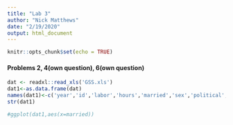 ```yaml
---
title: "Lab 3"
author: "Nick Matthews"
date: "2/19/2020"
output: html_document
---
```


```r
knitr::opts_chunk$set(echo = TRUE)
```

#### Problems 2, 4(own question), 6(own question)

```r

dat <- readxl::read_xls('GSS.xls')
dat1<-as.data.frame(dat)
names(dat1)<-c('year','id','labor','hours','married','sex','political','happiness','ballot')
str(dat1)

#ggplot(dat1,aes(x=married))


```